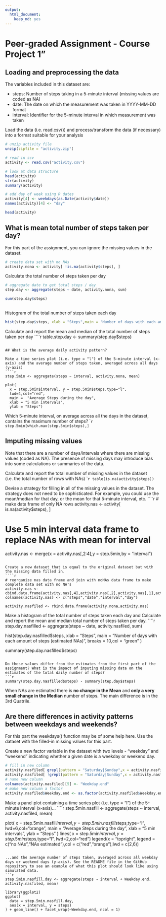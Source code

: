 ---
output: 
  html_document: 
    keep_md: yes
---
Peer-graded Assignment - Course Project 1"
============================================

## Loading and preprocessing the data

The variables included in this dataset are:


* steps: Number of steps taking in a 5-minute interval (missing values are coded as NA)
* date: The date on which the measurement was taken in YYYY-MM-DD format
* interval: Identifier for the 5-minute interval in which measurement was taken

Load the data (i.e. read.csv()) and process/transform the data (if necessary) into a format suitable for your analysis

```{r, echo=TRUE}

# unzip activity file
unzip(zipfile = "activity.zip")

# read in scv 
activity <- read.csv("activity.csv")

# look at data structure
head(activity)
str(activity)
summary(activity)

# add day of week using R dates
activity[4] <- weekdays(as.Date(activity$date))
names(activity)[4] <- "day"

head(activity)

```



## What is mean total number of steps taken per day?

For this part of the assignment, you can ignore the missing values in the dataset.
```{r, echo=TRUE}
# create data set with no NAs
activity.nona <- activity[ !is.na(activity$steps), ]

```

Calculate the total number of steps taken per day
```{r, echo=TRUE}

# aggregate date to get total steps / day
step.day <- aggregate(steps ~ date, activity.nona, sum)

sum(step.day$steps)
  
```

Histogram of the total number of steps taken each day
```{r, echo=TRUE}
hist(step.day$steps, xlab = "Steps",main = "Number of days with each amount of steps",breaks = 10,col = "blue")

```

Calculate and report the mean and median of the total number of steps taken per day
````{r, echo=TRUE}
table.step.day <- summary(step.day$steps)

```

## What is the average daily activity pattern?

Make a time series plot (i.e. type = "l") of the 5-minute interval (x-axis) and the average number of steps taken, averaged across all days (y-axis)
````{r, echo=TRUE}
step.5min <- aggregate(steps ~ interval, activity.nona, mean)

plot(
  x = step.5min$interval, y = step.5min$steps,type="l",
  lwd=4,col="red",
  main =  "Average Steps during the day",
  xlab = "5 min intervals",
  ylab = "Steps")
```

Which 5-minute interval, on average across all the days in the dataset, contains the maximum number of steps?
````{r, echo=TRUE} 
step.5min[which.max(step.5min$steps),]
```



## Imputing missing values

Note that there are a number of days/intervals where there are missing values (coded as NA). The presence of missing days may introduce bias into some calculations or summaries of the data.

Calculate and report the total number of missing values in the dataset (i.e. the total number of rows with NAs)
````{r, echo=TRUE}
table(is.na(activity$steps))
```

Devise a strategy for filling in all of the missing values in the dataset. The strategy does not need to be sophisticated. For example, you could use the mean/median for that day, or the mean for that 5-minute interval, etc.
````{r, echo=TRUE}
# make data frame of only NA rows
activity.nas <- activity[ is.na(activity$steps), ]

# Use 5 min interval data frame to replace NAs with mean for interval
activity.nas <- merge(x = activity.nas[,2:4],y = step.5min,by = "interval")

```

Create a new dataset that is equal to the original dataset but with the missing data filled in.
````{r, echo=TRUE}
# reorganize nas data frame and join with noNAs data frame to make complete data set with no NA's
activity.nas <- cbind.data.frame(activity.nas[,4],activity.nas[,2],activity.nas[,1],activity.nas[,3])
colnames(activity.nas) <- c("steps","date","interval","day")

activity.nasfiled <- rbind.data.frame(activity.nona,activity.nas)
```

Make a histogram of the total number of steps taken each day and Calculate and report the mean and median total number of steps taken per day. 
````{r, echo=TRUE}
step.day.nasfilled <- aggregate(steps ~ date, activity.nasfiled, sum)

hist(step.day.nasfilled$steps, xlab = "Steps",
     main = "Number of days with each amount of steps (estimated NAs)",
     breaks = 10,col = "green"
)

summary(step.day.nasfilled$steps)
```

Do these values differ from the estimates from the first part of the assignment? What is the impact of imputing missing data on the estimates of the total daily number of steps?
```{r,echo=TRUE}
summary(step.day.nasfilled$steps) - summary(step.day$steps)

```
When NAs are estimated there is **no change in the Mean** and **only a very small change in the Median** number of steps. The main difference is in the 3rd Quatrile. 


## Are there differences in activity patterns between weekdays and weekends?

For this part the weekdays() function may be of some help here. Use the dataset with the filled-in missing values for this part.

Create a new factor variable in the dataset with two levels - "weekday" and "weekend" indicating whether a given date is a weekday or weekend day.
```{r,echo=TRUE}
# fill in new column
activity.nasfiled[ grepl(pattern = "Saturday|Sunday",x = activity.nasfiled$day,ignore.case = T),5] <- "Weekend"
activity.nasfiled[ !grepl(pattern = "Saturday|Sunday",x = activity.nasfiled$day,ignore.case = T),5] <- "Weekday"
# name new column
colnames(activity.nasfiled)[5] <- "Weekday.end"
# make new column a factor
activity.nasfiled$Weekday.end <- as.factor(activity.nasfiled$Weekday.end)

```

Make a panel plot containing a time series plot (i.e. type = "l") of the 5-minute interval (x-axis)...
````{r, echo=TRUE}
step.5min.nasfill <- aggregate(steps ~ interval, activity.nasfiled, mean)

plot(
  x = step.5min.nasfill$interval, y = step.5min.nasfill$steps,type="l",
  lwd=6,col="orange",
  main =  "Average Steps during the day",
  xlab = "5 min intervals",
  ylab = "Steps"
)
lines(
  x = step.5min$interval, y = step.5min$steps,type="l",
  lwd=2,col="red")
legend(x = "topright", legend = c("no NAs","NAs estimated"),col = c("red","orange"),lwd = c(2,6))
```

...and the average number of steps taken, averaged across all weekday days or weekend days (y-axis). See the README file in the GitHub repository to see an example of what this plot should look like using simulated data.
```{r,echo=TRUE}

step.5min.nasfill.day <- aggregate(steps ~ interval + Weekday.end, activity.nasfiled, mean)

library(ggplot2)
ggplot(
  data = step.5min.nasfill.day, 
  aes(x = interval, y = steps)
) + geom_line() + facet_wrap(~Weekday.end, ncol = 1)

```



